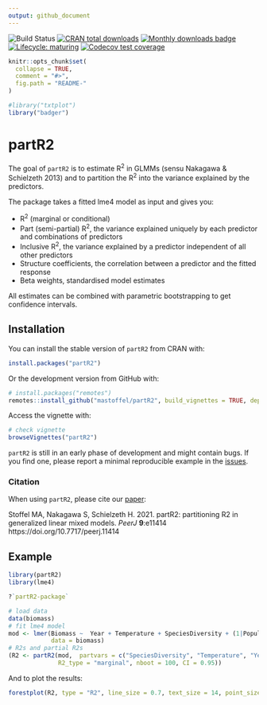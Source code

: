 ```yaml
---
output: github_document
---
```

<!-- badges: start -->
![Build Status](https://travis-ci.org/mastoffel/partR2.svg?branch=master)
[![CRAN total downloads](http://cranlogs.r-pkg.org/badges/grand-total/partR2?color=blue)](https://cran.r-project.org/package=partR2) 
[![Monthly downloads badge](https://cranlogs.r-pkg.org/badges/last-month/partR2?color=blue)](https://CRAN.R-project.org/package=partR2)
[![Lifecycle: maturing](https://img.shields.io/badge/lifecycle-maturing-blue.svg)](https://www.tidyverse.org/lifecycle/#maturing)
[![Codecov test coverage](https://codecov.io/gh/mastoffel/partR2/branch/master/graph/badge.svg)](https://codecov.io/gh/mastoffel/partR2?branch=master)

<!-- badges: end -->
<!-- README.md is generated from README.Rmd. Please edit that file -->

```r
knitr::opts_chunk$set(
  collapse = TRUE,
  comment = "#>",
  fig.path = "README-"
)
```

```r
#library("txtplot")
library("badger")
```

# partR2

The goal of `partR2` is to estimate R^2^ in GLMMs (sensu Nakagawa & Schielzeth 2013) and to partition the R^2^ into the variance explained by the predictors.

The package takes a fitted lme4 model as input and gives you:

* R^2^ (marginal or conditional)
* Part (semi-partial) R^2^, the variance explained uniquely by each predictor and combinations of predictors
* Inclusive R^2^, the variance explained by a predictor independent of all
other predictors
* Structure coefficients, the correlation between a predictor and the fitted response
* Beta weights, standardised model estimates

All estimates can be combined with parametric bootstrapping to get confidence intervals.


## Installation

You can install the stable version of `partR2` from CRAN with:

```r
install.packages("partR2")
```

Or the development version from GitHub with:

```r
# install.packages("remotes")
remotes::install_github("mastoffel/partR2", build_vignettes = TRUE, dependencies = TRUE) 
```

Access the vignette with:

```r
# check vignette
browseVignettes("partR2")
```

`partR2` is still in an early phase of development and might contain bugs. If you find one, please report a minimal reproducible example in the [issues](https://github.com/mastoffel/partR2/issues).

### Citation

When using `partR2`, please cite our [paper](https://peerj.com/articles/11414/):

Stoffel MA, Nakagawa S, Schielzeth H. 2021. partR2: partitioning R2 in generalized linear mixed models. *PeerJ* **9**:e11414 https://doi.org/10.7717/peerj.11414

## Example

```r
library(partR2)
library(lme4)

?`partR2-package`

# load data
data(biomass)
# fit lme4 model
mod <- lmer(Biomass ~  Year + Temperature + SpeciesDiversity + (1|Population),
            data = biomass)
# R2s and partial R2s
(R2 <- partR2(mod,  partvars = c("SpeciesDiversity", "Temperature", "Year"),
              R2_type = "marginal", nboot = 100, CI = 0.95))
```

And to plot the results:

```r
forestplot(R2, type = "R2", line_size = 0.7, text_size = 14, point_size = 3)
```



